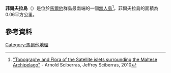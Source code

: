 '''菲爾夫拉島'''（{{lang-mt|Filfla}}）是位於[[馬爾他|馬爾他]]群島最南端的一個[[無人島|無人島]]<ref name="S&S">[http://www.researchgate.net/profile/Arnold_Sciberras2/publication/260294462_SCIBERRAS_J.__SCIBERRAS_A_%282010%29_Topography_and_Flora_of_the_Satellite_islets_surrounding_the_Maltese_Archipelago._The_Central_Mediterranean_Naturalist_5%282%2931-42._Nature_Trust_Malta_publications/links/00b49530ad3f6c4e5f000000.pdf "Topography and Flora of the Satellite islets surrounding the Maltese Archipelago"] {{Wayback|url=http://www.researchgate.net/profile/Arnold_Sciberras2/publication/260294462_SCIBERRAS_J.__SCIBERRAS_A_%282010%29_Topography_and_Flora_of_the_Satellite_islets_surrounding_the_Maltese_Archipelago._The_Central_Mediterranean_Naturalist_5%282%2931-42._Nature_Trust_Malta_publications/links/00b49530ad3f6c4e5f000000.pdf |date=20151225090032 }} - Arnold Sciberras, Jeffrey Sciberras, 2010</ref>。菲爾夫拉島的面積為0.06平方公里。
==參考資料==
{{Reflist}}
[[Category:馬爾他地理|Category:馬爾他地理]]